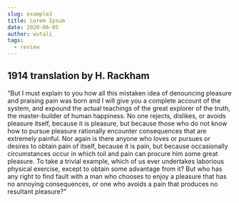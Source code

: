 ```yaml
---
slug: example3
title: Lorem Ipsum
date: 2020-06-05
author: wutali
tags:
  - review
---
```


## 1914 translation by H. Rackham

"But I must explain to you how all this mistaken idea of denouncing pleasure and
praising pain was born and I will give you a complete account of the system, and
expound the actual teachings of the great explorer of the truth, the
master-builder of human happiness. No one rejects, dislikes, or avoids pleasure
itself, because it is pleasure, but because those who do not know how to pursue
pleasure rationally encounter consequences that are extremely painful. Nor again
is there anyone who loves or pursues or desires to obtain pain of itself,
because it is pain, but because occasionally circumstances occur in which toil
and pain can procure him some great pleasure. To take a trivial example, which
of us ever undertakes laborious physical exercise, except to obtain some
advantage from it? But who has any right to find fault with a man who chooses to
enjoy a pleasure that has no annoying consequences, or one who avoids a pain
that produces no resultant pleasure?"
